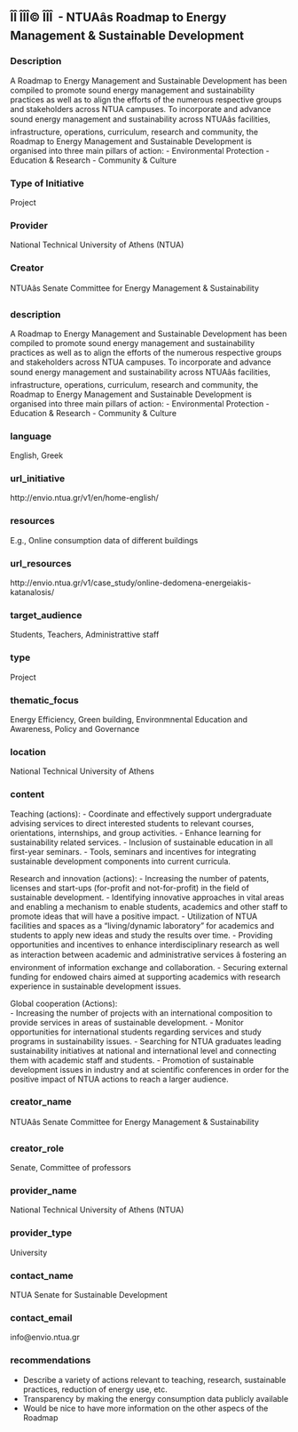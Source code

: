 ## ÎÎ ÎÎÎ© ÎÎÎ  - NTUAâs Roadmap to Energy Management & Sustainable Development
### Description

A Roadmap to Energy Management and Sustainable Development has been compiled to promote sound energy management and sustainability practices as well as to align the efforts of the numerous respective groups and stakeholders across NTUA campuses. To incorporate and advance sound energy management and sustainability across NTUAâs facilities, infrastructure, operations, curriculum, research and community, the Roadmap to Energy Management and Sustainable Development is organised into three main pillars of action:
- Environmental Protection
- Education & Research
- Community & Culture

### Type of Initiative

Project

### Provider

National Technical University of Athens (NTUA) 

### Creator

NTUAâs Senate Committee for Energy Management & Sustainability

### description

A Roadmap to Energy Management and Sustainable Development has been compiled to promote sound energy management and sustainability practices as well as to align the efforts of the numerous respective groups and stakeholders across NTUA campuses. To incorporate and advance sound energy management and sustainability across NTUAâs facilities, infrastructure, operations, curriculum, research and community, the Roadmap to Energy Management and Sustainable Development is organised into three main pillars of action:
- Environmental Protection
- Education & Research
- Community & Culture

### language

English, Greek


### url_initiative

http://envio.ntua.gr/v1/en/home-english/ 

### resources

E.g., Online consumption data of different buildings

### url_resources

http://envio.ntua.gr/v1/case_study/online-dedomena-energeiakis-katanalosis/

### target_audience

Students, Teachers, Administrattive staff

### type

Project

### thematic_focus

Energy Efficiency, Green building, Environmnental Education and Awareness, Policy and Governance

### location

National Technical University of Athens

### content

Teaching (actions): 
 - Coordinate and effectively support undergraduate advising services to direct interested students to relevant courses, orientations, internships, and group activities. 
 - Enhance learning for sustainability related services. 
 - Inclusion of sustainable education in all first-year seminars. 
 - Tools, seminars and incentives for integrating sustainable development components into current curricula. 

Research and innovation (actions): 
 - Increasing the number of patents, licenses and start-ups (for-profit and not-for-profit) in the field of sustainable development. 
 - Identifying innovative approaches in vital areas and enabling a mechanism to enable students, academics and other staff to promote ideas that will have a positive impact. 
 - Utilization of NTUA facilities and spaces as a "living/dynamic laboratory" for academics and students to apply new ideas and study the results over time. 
 - Providing opportunities and incentives to enhance interdisciplinary research as well as interaction between academic and administrative services â fostering an environment of information exchange and collaboration. 
 - Securing external funding for endowed chairs aimed at supporting academics with research experience in sustainable development issues. 

Global cooperation (Actions):  
 - Increasing the number of projects with an international composition to provide services in areas of sustainable development. 
 - Monitor opportunities for international students regarding services and study programs in sustainability issues. 
 - Searching for NTUA graduates leading sustainability initiatives at national and international level and connecting them with academic staff and students. 
 - Promotion of sustainable development issues in industry and at scientific conferences in order for the positive impact of NTUA actions to reach a larger audience. 

### creator_name

NTUAâs Senate Committee for Energy Management & Sustainability

### creator_role

Senate, Committee of professors  

### provider_name

National Technical University of Athens (NTUA) 

### provider_type

University

### contact_name

NTUA Senate for Sustainable Development

### contact_email

info@envio.ntua.gr 

### recommendations

- Describe a variety of actions relevant to teaching, research, sustainable practices, reduction of energy use, etc.
- Transparency by making the energy consumption data publicly available
- Would be nice to have more information on the other aspecs of the Roadmap


